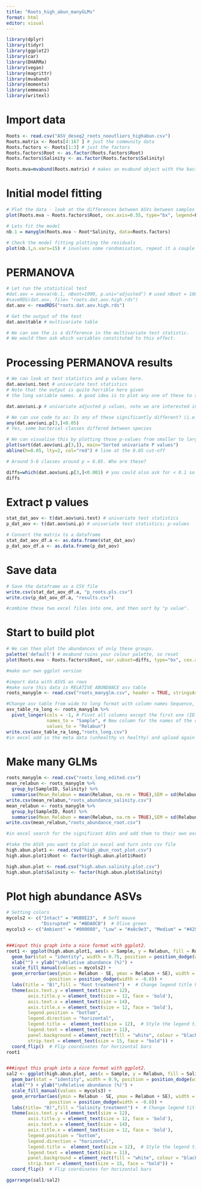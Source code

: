 ```yaml
---
title: "Roots_high_abun_manyGLMs"
format: html
editor: visual
---
```

```r
library(dplyr)
library(tidyr)
library(ggplot2)
library(car)
library(DHARMa)
library(vegan)
library(magrittr)
library(mvabund)
library(moments)
library(emmeans)
library(writexl)
```

# Import data
```r
Roots <- read.csv("ASV_deseq2_roots_nooutliers_highabun.csv")
Roots.matrix <- Roots[4:167 ] # just the community data
Roots.factors <- Roots[1:3] # just the factors
Roots.factors$Root <- as.factor(Roots.factors$Root)
Roots.factors$Salinity <- as.factor(Roots.factors$Salinity)

Roots.mva=mvabund(Roots.matrix) # makes an mvabund object with the bacterial data (the transposed matrix of RAW COUNTS)
```

# Initial model fitting
```r
# Plot the data - look at the differences between ASVs between samples 
plot(Roots.mva ~ Roots.factors$Root, cex.axis=0.55, type="bx", legend=F) # Box plot

# Lets fit the model
nb.1 = manyglm(Roots.mva ~ Root*Salinity, data=Roots.factors)

# Check the model fitting plotting the residuals
plot(nb.1,n.vars=15) # involves some randomisation, repeat it a couple of times
```

# PERMANOVA
```r
# Let run the statistical test
#dat.aov = anova(nb.1, nBoot=1000, p.uni="adjusted") # used nBoot = 100 for trial,# 1000 for publication
#saveRDS(dat.aov, file= "roots.dat.aov.high.rds")
dat.aov <- readRDS("roots.dat.aov.high.rds")

# Get the output of the test
dat.aov$table # multivariate table

# We can see the is a difference in the multivariate test statistic. 
# We would then ask which variables constituted to this effect.
```

# Processing PERMANOVA results
```r
# We can look at test statistics and p values here. 
dat.aov$uni.test # univariate test statistics
# Note that the output is quite horrible here given
# the long variable names. A good idea is to plot any one of these to see how they behave.

dat.aov$uni.p # univariate adjusted p values, note we are interested in row 2

# We can use code to as: Is any of these significantly different? (i.e. p<0.05)
any(dat.aov$uni.p[3,]<0.05) 
# Yes, some bacterial classes differed between species

# We can visualise this by plotting those p-values from smaller to larger
plot(sort(dat.aov$uni.p[3,]), main="Sorted univariate P values")
abline(h=0.05, lty=2, col="red") # line at the 0.05 cut-off

# Around 5-6 classes around p = 0.05. Who are these?

diffs=which(dat.aov$uni.p[3,]<0.001) # you could also ask for < 0.1 so we catch the group slightly above 0.05
diffs

```

# Extract p values
```r
stat_dat_aov <- t(dat.aov$uni.test) # univariate test statistics
p_dat_aov <- t(dat.aov$uni.p) # univariate test statistics; p-values

# Convert the matrix to a dataframe
stat_dat_aov_df.a <- as.data.frame(stat_dat_aov)
p_dat_aov_df.a <- as.data.frame(p_dat_aov)
```

# Save data
```r
# Save the dataframe as a CSV file
write.csv(stat_dat_aov_df.a, "p_roots.pls.csv")
write.csv(p_dat_aov_df.a, "results.csv")

#combine these two excel files into one, and then sort by "p value". 
```

# Start to build plot
```r
# We can then plot the abundances of only these groups.
palette('default') # mvabund ruins your colour palette, so reset
plot(Roots.mva ~ Roots.factors$Root, var.subset=diffs, type="bx", cex.axis=0.55, legend=F)

#make our own ggplot version 

#import data with ASVS as rows 
#make sure this data is RELATIVE ABUNDANCE asv table 
roots_manyglm <- read.csv("roots_manyglm.csv", header = TRUE, stringsAsFactors = FALSE)

#Change asv table from wide to long format with column names Sequence, ASV, SampleID and Abundance (in that order)
asv_table_ra_long <- roots_manyglm %>% 
  pivot_longer(cols = -1, # Pivot all columns except the first one (ID column = ASV)
               names_to = "Sample", # New column for the names of the original columns
               values_to = "Relabun")
write.csv(asv_table_ra_long,"roots_long.csv")
#in excel add in the meta data (unhealthy vs healthy) and upload again below 
```

# Make many GLMs
```r
roots_manyglm <- read.csv("roots_long_edited.csv")
mean_relabun <- roots_manyglm %>%
  group_by(SampleID, Salinity) %>%
  summarise(Mean_Relabun = mean(Relabun, na.rm = TRUE),SEM = sd(Relabun, na.rm = TRUE) / sqrt(n()))
write.csv(mean_relabun,"roots_abundance_salinity.csv")
mean_relabun <- roots_manyglm %>%
  group_by(SampleID, Root) %>%
  summarise(Mean_Relabun = mean(Relabun, na.rm = TRUE),SEM = sd(Relabun, na.rm = TRUE) / sqrt(n()))
write.csv(mean_relabun,"roots_abundance_root.csv")

#in excel search for the significant ASVs and add them to their own excel file, and upload below as a plot file 

#take the ASVS you want to plot in excel and turn into csv file
high.abun.plot1 <- read.csv("high_abun_root_plot.csv")
high.abun.plot1$Root <- factor(high.abun.plot1$Root)

high.abun.plot <- read.csv("high.abun.salinity.plot.csv")
high.abun.plot$Salinity <- factor(high.abun.plot$Salinity) 


```

# Plot high abundance ASVs
```r
# Setting colors
mycols2 <- c("Intact" = "#6B8E23",  # Soft mauve
             "Disrupted" = "#BDA0CB")  # Olive green
mycols3 <- c("Ambient" = "#000080", "Low" = "#a8c9e3", "Medium" = "#4292c6")


###input this graph into a nice format with ggplot2. 
root1 <- ggplot(high.abun.plot1, aes(x = Sample, y = Relabun, fill = Root)) +
  geom_bar(stat = "identity", width = 0.75, position = position_dodge(width = -0.8), alpha = 0.8) +
  xlab("") + ylab("\nRelative abundance (%)") +
  scale_fill_manual(values = mycols2) +
  geom_errorbar(aes(ymin = Relabun - SE, ymax = Relabun + SE), width = 0.4,
                position = position_dodge(width = -0.8)) +
  labs(title = "B)",fill = "Root treatment") +  # Change legend title here
  theme(axis.text.y = element_text(size = 12), 
        axis.title.y = element_text(size = 12, face = 'bold'),
        axis.text.x = element_text(size = 14), 
        axis.title.x = element_text(size = 12, face = 'bold'),
        legend.position = "bottom", 
        legend.direction = "horizontal",
        legend.title =  element_text(size = 12),  # Style the legend title, 
        legend.text = element_text(size = 11),
        panel.background = element_rect(fill = "white", colour = "black"),
        strip.text = element_text(size = 15, face = "bold")) +
  coord_flip()  # Flip coordinates for horizontal bars
root1


###input this graph into a nice format with ggplot2. 
sal2 <- ggplot(high.abun.plot, aes(x = Sample, y = Relabun, fill = Salinity)) +
  geom_bar(stat = "identity", width = 0.9, position = position_dodge(width = -0.8), alpha = 0.8) +
  xlab("") + ylab("\nRelative abundance (%)") +
  scale_fill_manual(values = mycols3) +
  geom_errorbar(aes(ymin = Relabun - SE, ymax = Relabun + SE), width = 0.4,
                position = position_dodge(width = -0.8)) +
  labs(title= "B)",fill = "Salinity treatment") +  # Change legend title here
  theme(axis.text.y = element_text(size = 12), 
        axis.title.y = element_text(size = 12, face = 'bold'),
        axis.text.x = element_text(size = 14), 
        axis.title.x = element_text(size = 12, face = 'bold'),
        legend.position = "bottom", 
        legend.direction = "horizontal",
        legend.title =  element_text(size = 12),  # Style the legend title, 
        legend.text = element_text(size = 11),
        panel.background = element_rect(fill = "white", colour = "black"),
        strip.text = element_text(size = 15, face = "bold")) +
  coord_flip()  # Flip coordinates for horizontal bars

ggarrange(sal1/sal2)
```

